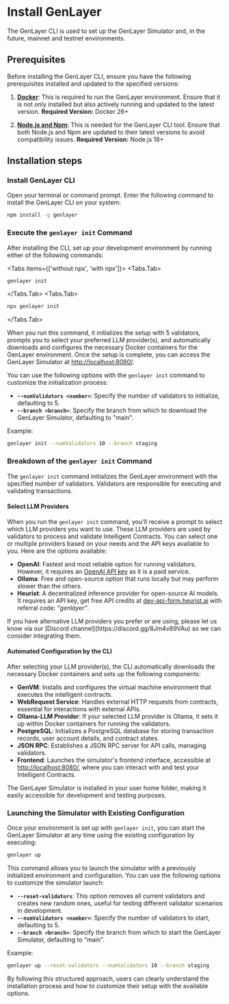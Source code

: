 # Install GenLayer

The GenLayer CLI is used to set up the GenLayer Simulator and, in the future, mainnet and testnet environments.

## Prerequisites
Before installing the GenLayer CLI, ensure you have the following prerequisites installed and updated to the specified versions:

1. **[Docker](https://docs.docker.com/engine/install/)**: This is required to run the GenLayer environment. Ensure that it is not only installed but also actively running and updated to the latest version. **Required Version:** Docker 26+

2. **[Node.js and Npm](https://docs.npmjs.com/downloading-and-installing-node-js-and-npm/)**: This is needed for the GenLayer CLI tool. Ensure that both Node.js and Npm are updated to their latest versions to avoid compatibility issues. **Required Version:** Node.js 18+

## Installation steps


<Steps>

### Install GenLayer CLI
Open your terminal or command prompt. Enter the following command to install the GenLayer CLI on your system:

```bash copy
npm install -g genlayer
```

### Execute the `genlayer init` Command
After installing the CLI, set up your development environment by running either of the following commands:


<Tabs items={['without npx', 'with npx']}>
 <Tabs.Tab>
```bash copy
genlayer init
```
</Tabs.Tab>
 <Tabs.Tab>
```bash copy
npx genlayer init
```
</Tabs.Tab>
</Tabs>

When you run this command, it initializes the setup with 5 validators, prompts you to select your preferred LLM provider(s), and automatically downloads and configures the necessary Docker containers for the GenLayer environment. Once the setup is complete, you can access the GenLayer Simulator at [http://localhost:8080/](http://localhost:8080/).
</Steps>

You can use the following options with the `genlayer init` command to customize the initialization process:

- **`--numValidators <number>`**: Specify the number of validators to initialize, defaulting to 5.
- **`--branch <branch>`**: Specify the branch from which to download the GenLayer Simulator, defaulting to "main".

Example:
```bash copy
genlayer init --numValidators 10 --branch staging
```

### Breakdown of the `genlayer init` Command
The `genlayer init` command initializes the GenLayer environment with the specified number of validators. Validators are responsible for executing and validating transactions.

#### Select LLM Providers
When you run the `genlayer init` command, you'll receive a prompt to select which LLM providers you want to use. These LLM providers are used by validators to process and validate Intelligent Contracts. You can select one or multiple providers based on your needs and the API keys available to you. Here are the options available:

- **OpenAI**: Fastest and most reliable option for running validators. However, it requires an [OpenAI API key](https://platform.openai.com/api-keys) as it is a paid service.
- **Ollama**: Free and open-source option that runs locally but may perform slower than the others.
- **Heurist**: A decentralized inference provider for open-source AI models. It requires an API key, get free API credits at [dev-api-form.heurist.ai](https://dev-api-form.heurist.ai/) with referral code: _"genlayer"_.


<Callout>
  If you have alternative LLM providers you prefer or are using, please let us know via our [Discord channel](https://discord.gg/8Jm4v89VAu) so we can consider integrating them.
</Callout>

#### Automated Configuration by the CLI
After selecting your LLM provider(s), the CLI automatically downloads the necessary Docker containers and sets up the following components:

- **GenVM**: Installs and configures the virtual machine environment that executes the intelligent contracts.
- **WebRequest Service**: Handles external HTTP requests from contracts, essential for interactions with external APIs.
- **Ollama-LLM Provider**: If your selected LLM provider is Ollama, it sets it up within Docker containers for running the validators.
- **PostgreSQL**: Initializes a PostgreSQL database for storing transaction records, user account details, and contract states.
- **JSON RPC**: Establishes a JSON RPC server for API calls, managing validators.
- **Frontend**: Launches the simulator's frontend interface, accessible at [http://localhost:8080/](http://localhost:8080/), where you can interact with and test your Intelligent Contracts.

<Callout>
  The GenLayer Simulator is installed in your user home folder, making it easily accessible for development and testing purposes.
</Callout>

### Launching the Simulator with Existing Configuration

Once your environment is set up with `genlayer init`, you can start the GenLayer Simulator at any time using the existing configuration by executing:

```bash
genlayer up
```

This command allows you to launch the simulator with a previously initialized environment and configuration. You can use the following options to customize the simulator launch:

- **`--reset-validators`**: This option removes all current validators and creates new random ones, useful for testing different validator scenarios in development.
- **`--numValidators <number>`**: Specify the number of validators to start, defaulting to 5.
- **`--branch <branch>`**: Specify the branch from which to start the GenLayer Simulator, defaulting to "main".

Example:
```bash copy
genlayer up --reset-validators --numValidators 10 --branch staging
```

By following this structured approach, users can clearly understand the installation process and how to customize their setup with the available options.
